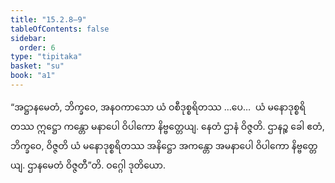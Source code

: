 ```yaml
---
title: "15.2.8–9"
tableOfContents: false
sidebar:
  order: 6
type: "tipitaka"
basket: "su"
book: "a1"
---
```



<DynamicBreadcrumb />

<Division number="285–286" book="a1" e="ch" v="15">

<Paragraph number="374" book="a1">
“အဋ္ဌာနမေတံ, ဘိက္ခဝေ, အနဝကာသော ယံ ဝစီဒုစ္စရိတဿ …ပေ…  ယံ မနောဒုစ္စရိတဿ ဣဋ္ဌော ကန္တော မနာပေါ ဝိပါကော နိဗ္ဗတ္တေယျ. နေတံ ဌာနံ ဝိဇ္ဇတိ. ဌာနဉ္စ ခေါ ဧတံ, ဘိက္ခဝေ, ဝိဇ္ဇတိ ယံ မနောဒုစ္စရိတဿ အနိဋ္ဌော အကန္တော အမနာပေါ ဝိပါကော နိဗ္ဗတ္တေယျ. ဌာနမေတံ ဝိဇ္ဇတီ”တိ.

</Paragraph>
</Division>

<Paragraph number="375" type="center" book="a1">
ဝဂ္ဂေါ ဒုတိယော.
</Paragraph>